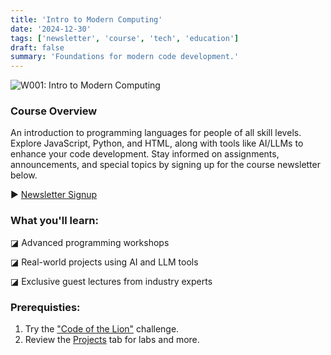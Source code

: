 ```yaml
---
title: 'Intro to Modern Computing'
date: '2024-12-30'
tags: ['newsletter', 'course', 'tech', 'education']
draft: false
summary: 'Foundations for modern code development.'
---
```


<div className="text-center flex flex-col items-center">
  <img
    src="/static/images/sc-champion.jpg"
    alt="W001: Intro to Modern Computing"
    className="max-w-full rounded-lg"
  />
</div>

### Course Overview

An introduction to programming languages for people of all skill levels. Explore JavaScript, Python, and HTML, along with tools like AI/LLMs to enhance your code development. Stay informed on assignments, announcements, and special topics by signing up for the course newsletter below.

► [Newsletter Signup](/#newsletterSection)

### What you'll learn:

◪ Advanced programming workshops

◪ Real-world projects using AI and LLM tools

◪ Exclusive guest lectures from industry experts

### Prerequisties:

1. Try the <a href="/blog/code-of-the-lion/">"Code of the Lion"</a> challenge.
2. Review the <a href="/projects/">Projects</a> tab for labs and more.
